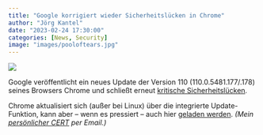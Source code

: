 ```yaml
---
title: "Google korrigiert wieder Sicherheitslücken in Chrome"
author: "Jörg Kantel"
date: "2023-02-24 17:30:00"
categories: [News, Security]
image: "images/pooloftears.jpg"
---
```


[![](images/pooloftears-b.jpg)](https://www.metmuseum.org/art/collection/search/373924)

Google veröffentlicht ein neues Update der Version 110  (110.0.5481.177/.178) seines Browsers Chrome und schließt erneut [kritische Sicherheitslücken](https://chromereleases.googleblog.com/2023/02/stable-channel-desktop-update_22.html).

Chrome aktualisiert sich (außer bei Linux) über die integrierte Update-Funktion, kann aber -- wenn es pressiert -- auch hier [geladen werden](https://www.google.com/intl/de/chrome/browser/). *(Mein [persönlicher CERT](http://www.gwdg.de/~mreiman1/) per Email.)*